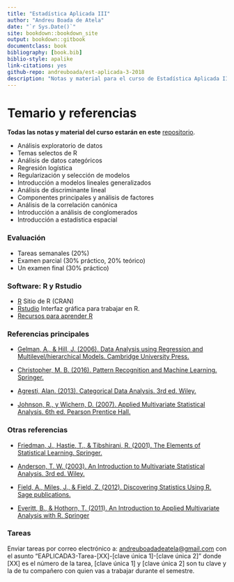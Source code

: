 ```yaml
--- 
title: "Estadística Aplicada III"
author: "Andreu Boada de Atela"
date: "`r Sys.Date()`"
site: bookdown::bookdown_site
output: bookdown::gitbook
documentclass: book
bibliography: [book.bib]
biblio-style: apalike
link-citations: yes
github-repo: andreuboada/est-aplicada-3-2018
description: "Notas y material para el curso de Estadística Aplicada III, 2018 (ITAM)"
---
```


# Temario y referencias {-}

**Todas las notas y material del curso estarán en este** [repositorio](https://github.com/andreuboada/est-aplicada-3-2018).

- Análisis exploratorio de datos
- Temas selectos de R
- Análisis de datos categóricos
- Regresión logística 
- Regularización y selección de modelos
- Introducción a modelos lineales generalizados
- Análisis de discriminante lineal
- Componentes principales y análisis de factores
- Análisis de la correlación canónica
- Introducción a análisis de conglomerados
- Introducción a estadística espacial

### Evaluación {-}

- Tareas semanales (20%)
- Examen parcial (30% práctico, 20% teórico)
- Un examen final (30% práctico)

### Software: R y Rstudio {-}

- [R](https://cran.r-project.org) Sitio de R (CRAN)
- [Rstudio](https://www.rstudio.com/products/RStudio/) Interfaz gráfica para trabajar en R.
- [Recursos para aprender R](https://www.rstudio.com/online-learning/#R)

### Referencias principales {-}

- [Gelman, A., & Hill, J. (2006). Data Analysis using Regression and Multilevel/hierarchical Models. Cambridge University Press.](https://www.amazon.com/gp/product/052168689X/)

- [Christopher, M. B. (2016). Pattern Recognition and Machine Learning. Springer.](http://www.springer.com/us/book/9780387310732)

- [Agresti, Alan. (2013). Categorical Data Analysis. 3rd ed. Wiley.](https://www.wiley.com/en-us/Categorical+Data+Analysis%2C+3rd+Edition-p-9780470463635)

- [Johnson, R., y Wichern, D. (2007). Applied Multivariate Statistical Analysis. 6th ed. Pearson Prentice Hall.](https://www.pearson.com/us/higher-education/program/Johnson-Applied-Multivariate-Statistical-Analysis-6th-Edition/PGM274834.html)

### Otras referencias {-}

- [Friedman, J., Hastie, T., & Tibshirani, R. (2001). The Elements of Statistical Learning. Springer.](https://web.stanford.edu/~hastie/ElemStatLearn/)

- [Anderson, T. W. (2003). An Introduction to Multivariate Statistical Analysis. 3rd ed. Wiley.](https://www.amazon.com/Introduction-Multivariate-Statistical-Analysis/dp/0471360910)
 
- [Field, A., Miles, J., & Field, Z. (2012). Discovering Statistics Using R. Sage publications.](https://www.amazon.com/Discovering-Statistics-Using-Andy-Field/dp/1446200469)

- [Everitt, B., & Hothorn, T. (2011). An Introduction to Applied Multivariate Analysis with R. Springer](https://www.amazon.com/Introduction-Applied-Multivariate-Analysis-Use/dp/1441996494)

### Tareas {-}

Enviar tareas por correo electrónico a: [andreuboadadeatela@gmail.com](andreuboadadeatela@gmail.com) con el asunto "EAPLICADA3-Tarea-[XX]-[clave única 1]-[clave única 2]" donde [XX] es el número de la tarea, [clave única 1] y [clave única 2] son tu clave y la de tu compañero con quien vas a trabajar durante el semestre.
